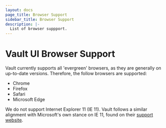```yaml
---
layout: docs
page_title: Browser Support
sidebar_title: Browser Support
description: |-
  List of browser suppport.
---
```


# Vault UI Browser Support

Vault currently supports all 'evergreen' browsers, as they are generally on up-to-date versions. Therefore, the follow browsers are supported:

- Chrome
- Firefox
- Safari
- Microsoft Edge

We do not support Internet Explorer 11 (IE 11). Vault follows a similar alignment with Microsoft's own stance on IE 11, found on their [support website](https://docs.microsoft.com/en-US/lifecycle/faq/internet-explorer-microsoft-edge).
